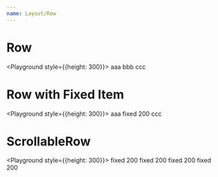 ```yaml
---
name: Layout/Row
---
```



# Row

<Playground style={{height: 300}}>
  <Row>
    <RowItem>
      aaa
    </RowItem>
    <RowItem>
      bbb
    </RowItem>
    <RowItem>
      ccc
    </RowItem>
  </Row>
</Playground>

# Row with Fixed Item

<Playground style={{height: 300}}>
  <Row>
    <RowItem>
      <Pane background="red">
        <Content>
          aaa
        </Content>
      </Pane>
    </RowItem>
    <RowFixedItem height="200px">
      fixed 200
    </RowFixedItem>
    <RowItem>
      <Pane background="red">
        <Content>
          ccc
        </Content>
      </Pane>
    </RowItem>
  </Row>
</Playground>

# ScrollableRow

<Playground style={{height: 300}}>
  <ScrollableRow>
    <RowFixedItem height="200px">
      fixed 200
    </RowFixedItem>
    <RowFixedItem height="200px">
      fixed 200
    </RowFixedItem>
    <RowFixedItem height="200px">
      fixed 200
    </RowFixedItem>
    <RowFixedItem height="200px">
      fixed 200
    </RowFixedItem>
  </ScrollableRow>
</Playground>

